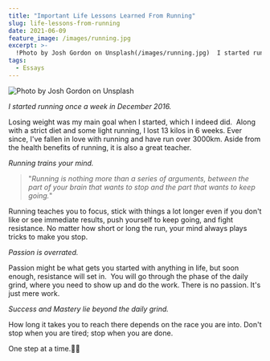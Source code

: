 ```yaml
---
title: "Important Life Lessons Learned From Running"
slug: life-lessons-from-running
date: 2021-06-09
feature_image: /images/running.jpg
excerpt: >-
  !Photo by Josh Gordon on Unsplash(/images/running.jpg)  I started running once a week in December 2016.  Losing weight was my main goal when I started, which I indeed did....
tags:
  - Essays
---
```

![Photo by Josh Gordon on Unsplash](/images/running.jpg)

_I started running once a week in December 2016._

Losing weight was my main goal when I started, which I indeed did.  Along with a strict diet and some light running, I lost 13 kilos in 6 weeks. Ever since, I've fallen in love with running and have run over 3000km. Aside from the health benefits of running, it is also a great teacher.

_Running trains your mind._

> "_Running is nothing more than a series of arguments, between the part of your brain that wants to stop and the part that wants to keep going._"

Running teaches you to focus, stick with things a lot longer even if you don't like or see immediate results, push yourself to keep going, and fight resistance. No matter how short or long the run, your mind always plays tricks to make you stop.

_Passion is overrated._

Passion might be what gets you started with anything in life, but soon enough, resistance will set in.  You will go through the phase of the daily grind, where you need to show up and do the work. There is no passion. It's just mere work.

_Success and Mastery lie beyond the daily grind._

How long it takes you to reach there depends on the race you are into. Don't stop when you are tired; stop when you are done.

One step at a time.🏃‍♂️